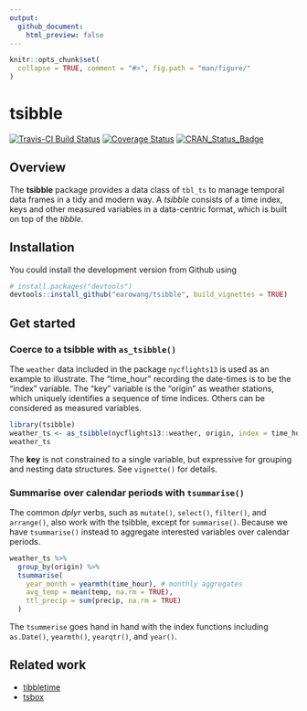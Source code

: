 ```yaml
---
output:
  github_document:
    html_preview: false
---
```


<!-- README.md is generated from README.Rmd. Please edit that file -->

```r
knitr::opts_chunk$set(
  collapse = TRUE, comment = "#>", fig.path = "man/figure/"
)
```

# tsibble

[![Travis-CI Build Status](https://travis-ci.org/earowang/tsibble.svg?branch=master)](https://travis-ci.org/earowang/tsibble)
[![Coverage Status](https://img.shields.io/codecov/c/github/earowang/tsibble/master.svg)](https://codecov.io/github/earowang/tsibble?branch=master)
[![CRAN_Status_Badge](http://www.r-pkg.org/badges/version/tsibble)](https://cran.r-project.org/package=tsibble)

## Overview

The **tsibble** package provides a data class of `tbl_ts` to manage temporal data frames in a tidy and modern way. A *tsibble* consists of a time index, keys and other measured variables in a data-centric format, which is built on top of the *tibble*.

## Installation

You could install the development version from Github using

```r
# install.packages("devtools")
devtools::install_github("earowang/tsibble", build_vignettes = TRUE)
```

## Get started

### Coerce to a tsibble with `as_tsibble()`

The `weather` data included in the package `nycflights13` is used as an example to illustrate. The "time_hour" recording the date-times is to be the "index" variable. The "key" variable is the "origin" as weather stations, which uniquely identifies a sequence of time indices. Others can be considered as measured variables.

```r
library(tsibble)
weather_ts <- as_tsibble(nycflights13::weather, origin, index = time_hour)
weather_ts
```

The **key** is not constrained to a single variable, but expressive for grouping and nesting data structures. See `vignette()` for details.

### Summarise over calendar periods with `tsummarise()`

The common *dplyr* verbs, such as `mutate()`, `select()`, `filter()`, and `arrange()`, also work with the tsibble, except for `summarise()`. Because we have `tsummarise()` instead to aggregate interested variables over calendar periods.

```r
weather_ts %>%
  group_by(origin) %>%
  tsummarise(
    year_month = yearmth(time_hour), # monthly aggregates
    avg_temp = mean(temp, na.rm = TRUE),
    ttl_precip = sum(precip, na.rm = TRUE)
  )
```

The `tsummerise` goes hand in hand with the index functions including `as.Date()`, `yearmth()`, `yearqtr()`, and `year()`.

## Related work

* [tibbletime](https://github.com/business-science/tibbletime)
* [tsbox](https://github.com/christophsax/tsbox)
